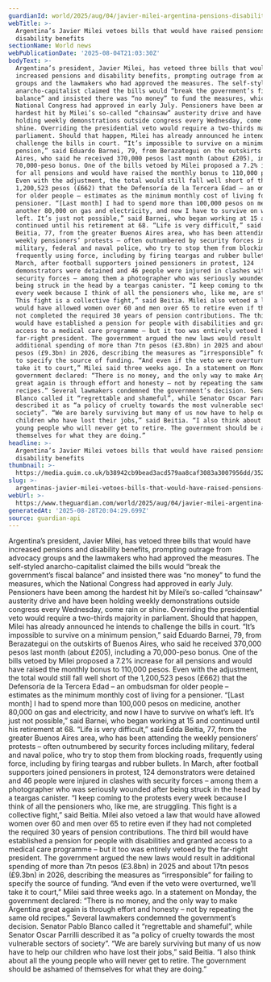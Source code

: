 ```yaml
---
guardianId: world/2025/aug/04/javier-milei-argentina-pensions-disability-benefits-bills
webTitle: >-
  Argentina’s Javier Milei vetoes bills that would have raised pensions and
  disability benefits
sectionName: World news
webPublicationDate: '2025-08-04T21:03:30Z'
bodyText: >-
  Argentina’s president, Javier Milei, has vetoed three bills that would have
  increased pensions and disability benefits, prompting outrage from advocacy
  groups and the lawmakers who had approved the measures. The self-styled
  anarcho-capitalist claimed the bills would “break the government’s fiscal
  balance” and insisted there was “no money” to fund the measures, which the
  National Congress had approved in early July. Pensioners have been among the
  hardest hit by Milei’s so-called “chainsaw” austerity drive and have been
  holding weekly demonstrations outside congress every Wednesday, come rain or
  shine. Overriding the presidential veto would require a two-thirds majority in
  parliament. Should that happen, Milei has already announced he intends to
  challenge the bills in court. “It’s impossible to survive on a minimum
  pension,” said Eduardo Barnei, 79, from Berazategui on the outskirts of Buenos
  Aires, who said he received 370,000 pesos last month (about £205), including a
  70,000-peso bonus. One of the bills vetoed by Milei proposed a 7.2% increase
  for all pensions and would have raised the monthly bonus to 110,000 pesos.
  Even with the adjustment, the total would still fall well short of the
  1,200,523 pesos (£662) that the Defensoría de la Tercera Edad – an ombudsman
  for older people – estimates as the minimum monthly cost of living for a
  pensioner. “[Last month] I had to spend more than 100,000 pesos on medicine,
  another 80,000 on gas and electricity, and now I have to survive on what’s
  left. It’s just not possible,” said Barnei, who began working at 15 and
  continued until his retirement at 68. “Life is very difficult,” said Edda
  Beitia, 77, from the greater Buenos Aires area, who has been attending the
  weekly pensioners’ protests – often outnumbered by security forces including
  military, federal and naval police, who try to stop them from blocking roads,
  frequently using force, including by firing teargas and rubber bullets. In
  March, after football supporters joined pensioners in protest, 124
  demonstrators were detained and 46 people were injured in clashes with
  security forces – among them a photographer who was seriously wounded after
  being struck in the head by a teargas canister. “I keep coming to the protests
  every week because I think of all the pensioners who, like me, are struggling.
  This fight is a collective fight,” said Beitia. Milei also vetoed a law that
  would have allowed women over 60 and men over 65 to retire even if they had
  not completed the required 30 years of pension contributions. The third bill
  would have established a pension for people with disabilities and granted
  access to a medical care programme – but it too was entirely vetoed by the
  far-right president. The government argued the new laws would result in
  additional spending of more than 7tn pesos (£3.8bn) in 2025 and about 17tn
  pesos (£9.3bn) in 2026, describing the measures as “irresponsible” for failing
  to specify the source of funding. “And even if the veto were overturned, we’ll
  take it to court,” Milei said three weeks ago. In a statement on Monday, the
  government declared: “There is no money, and the only way to make Argentina
  great again is through effort and honesty – not by repeating the same old
  recipes.” Several lawmakers condemned the government’s decision. Senator Pablo
  Blanco called it “regrettable and shameful”, while Senator Oscar Parrilli
  described it as “a policy of cruelty towards the most vulnerable sectors of
  society”. “We are barely surviving but many of us now have to help our
  children who have lost their jobs,” said Beitia. “I also think about all the
  young people who will never get to retire. The government should be ashamed of
  themselves for what they are doing.”
headline: >-
  Argentina’s Javier Milei vetoes bills that would have raised pensions and
  disability benefits
thumbnail: >-
  https://media.guim.co.uk/b38942cb9bead3acd579aa8caf3083a3007956dd/352_0_4561_3648/500.jpg
slug: >-
  argentinas-javier-milei-vetoes-bills-that-would-have-raised-pensions-and-disability-benefits
webUrl: >-
  https://www.theguardian.com/world/2025/aug/04/javier-milei-argentina-pensions-disability-benefits-bills
generatedAt: '2025-08-28T20:04:29.699Z'
source: guardian-api
---
```

Argentina’s president, Javier Milei, has vetoed three bills that would have increased pensions and disability benefits, prompting outrage from advocacy groups and the lawmakers who had approved the measures. The self-styled anarcho-capitalist claimed the bills would “break the government’s fiscal balance” and insisted there was “no money” to fund the measures, which the National Congress had approved in early July. Pensioners have been among the hardest hit by Milei’s so-called “chainsaw” austerity drive and have been holding weekly demonstrations outside congress every Wednesday, come rain or shine. Overriding the presidential veto would require a two-thirds majority in parliament. Should that happen, Milei has already announced he intends to challenge the bills in court. “It’s impossible to survive on a minimum pension,” said Eduardo Barnei, 79, from Berazategui on the outskirts of Buenos Aires, who said he received 370,000 pesos last month (about £205), including a 70,000-peso bonus. One of the bills vetoed by Milei proposed a 7.2% increase for all pensions and would have raised the monthly bonus to 110,000 pesos. Even with the adjustment, the total would still fall well short of the 1,200,523 pesos (£662) that the Defensoría de la Tercera Edad – an ombudsman for older people – estimates as the minimum monthly cost of living for a pensioner. “[Last month] I had to spend more than 100,000 pesos on medicine, another 80,000 on gas and electricity, and now I have to survive on what’s left. It’s just not possible,” said Barnei, who began working at 15 and continued until his retirement at 68. “Life is very difficult,” said Edda Beitia, 77, from the greater Buenos Aires area, who has been attending the weekly pensioners’ protests – often outnumbered by security forces including military, federal and naval police, who try to stop them from blocking roads, frequently using force, including by firing teargas and rubber bullets. In March, after football supporters joined pensioners in protest, 124 demonstrators were detained and 46 people were injured in clashes with security forces – among them a photographer who was seriously wounded after being struck in the head by a teargas canister. “I keep coming to the protests every week because I think of all the pensioners who, like me, are struggling. This fight is a collective fight,” said Beitia. Milei also vetoed a law that would have allowed women over 60 and men over 65 to retire even if they had not completed the required 30 years of pension contributions. The third bill would have established a pension for people with disabilities and granted access to a medical care programme – but it too was entirely vetoed by the far-right president. The government argued the new laws would result in additional spending of more than 7tn pesos (£3.8bn) in 2025 and about 17tn pesos (£9.3bn) in 2026, describing the measures as “irresponsible” for failing to specify the source of funding. “And even if the veto were overturned, we’ll take it to court,” Milei said three weeks ago. In a statement on Monday, the government declared: “There is no money, and the only way to make Argentina great again is through effort and honesty – not by repeating the same old recipes.” Several lawmakers condemned the government’s decision. Senator Pablo Blanco called it “regrettable and shameful”, while Senator Oscar Parrilli described it as “a policy of cruelty towards the most vulnerable sectors of society”. “We are barely surviving but many of us now have to help our children who have lost their jobs,” said Beitia. “I also think about all the young people who will never get to retire. The government should be ashamed of themselves for what they are doing.”
